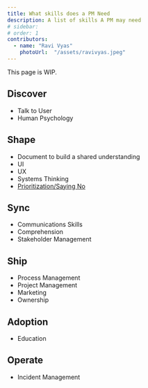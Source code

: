```yaml
---
title: What skills does a PM Need
description: A list of skills A PM may need 
# sidebar:
# order: 1
contributors:
  - name: "Ravi Vyas"
    photoUrl:  "/assets/ravivyas.jpeg"
---
```


<Aside type="caution">This page is WIP.</Aside>

## Discover

- Talk to User
- Human Psychology

## Shape

- Document to build a shared understanding
- UI  
- UX
- Systems Thinking
- [Prioritization/Saying No](./prioritization)

## Sync	

- Communications Skills
- Comprehension
- Stakeholder Management

## Ship

- Process Management
- Project Management
- Marketing
- Ownership
  
## Adoption

- Education

## Operate

- Incident Management

<Bio contributors={frontmatter.contributors} />